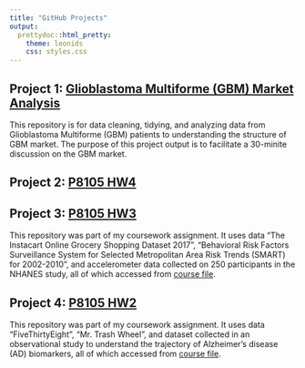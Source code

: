 ```yaml
---
title: "GitHub Projects"
output: 
  prettydoc::html_pretty:
    theme: leonids
    css: styles.css
---
```


## Project 1: [Glioblastoma Multiforme (GBM) Market Analysis](https://github.com/xl3214/m3_GBM_market.git)

This repository is for data cleaning, tidying, and analyzing data from Glioblastoma Multiforme (GBM) patients to understanding the structure of GBM market. The purpose of this project output is to facilitate a 30-minite discussion on the GBM market. 

## Project 2: [P8105 HW4](https://github.com/xl3214/p8105_hw4_xl3214.git)

## Project 3: [P8105 HW3](https://github.com/xl3214/p8105_hw3_xl3214.git)

This repository was part of my coursework assignment. It uses data “The Instacart Online Grocery Shopping Dataset 2017”, "Behavioral Risk Factors Surveillance System for Selected Metropolitan Area Risk Trends (SMART) for 2002-2010", and accelerometer data collected on 250 participants in the NHANES study, all of which accessed from [course file](https://p8105.com/homework_3.html). 

## Project 4: [P8105 HW2](https://github.com/xl3214/p8105_hw2_xl3214.git)

This repository was part of my coursework assignment. It uses data “FiveThirtyEight”, "Mr. Trash Wheel", and dataset collected in an observational study to understand the trajectory of Alzheimer’s disease (AD) biomarkers, all of which accessed from [course file](https://p8105.com/homework_2.html). 
